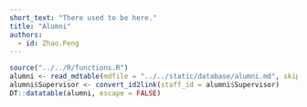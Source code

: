 ```yaml
---
short_text: "There used to be here."
title: "Alumni"
authors:
  - id: Zhao.Peng
---
```


```r
source("../../R/functions.R")
alumni <- read_mdtable(mdfile = "../../static/database/alumni.md", skip = 0)
alumni$Supervisor <- convert_id2link(staff_id = alumni$Supervisor)
DT::datatable(alumni, escape = FALSE)
```
